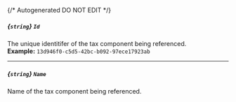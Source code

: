 {/* Autogenerated DO NOT EDIT  */}
##### *{`string`}* `Id`
The unique identitifer of the tax component being referenced.
<br/>
**Example:** `13d946f0-c5d5-42bc-b092-97ece17923ab`

---
##### *{`string`}* `Name`
Name of the tax component being referenced.


